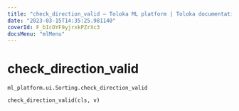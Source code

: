 ```yaml
---
title: "check_direction_valid — Toloka ML platform | Toloka documentation"
date: "2023-03-15T14:35:25.981140"
coverId: F_bIcOYF9yjrxkPZrXc3
docsMenu: "mlMenu"
---
```


# check_direction_valid

`ml_platform.ui.Sorting.check_direction_valid`

```python
check_direction_valid(cls, v)
```